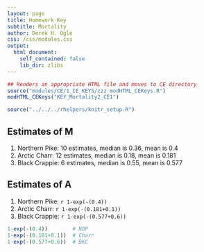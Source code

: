 ```yaml
---
layout: page
title: Homework Key
subtitle: Mortality
author: Derek H. Ogle
css: /css/modules.css
output:
  html_document:
    self_contained: false
    lib_dir: zlibs
---
```


```r
## Renders an appropriate HTML file and moves to CE directory
source("modules/CE/1_CE_KEYS/zzz_modHTML_CEKeys.R")
modHTML_CEKeys("KEY_Mortality2_CE1")
```

```r
source("../../../rhelpers/knitr_setup.R")
```

## Estimates of M
1. Northern Pike: 10 estimates, median is 0.36, mean is 0.4 
1. Arctic Charr: 12 estimates, median is 0.18, mean is 0.181
1. Black Crappie: 6 estimates, median is 0.55, mean is 0.577

## Estimates of A
1. Northern Pike: `r 1-exp(-(0.4))` 
1. Arctic Charr: `r 1-exp(-(0.181+0.1))`
1. Black Crappie: `r 1-exp(-(0.577+0.6))`

```r
1-exp(-(0.4))        # NOP
1-exp(-(0.181+0.1))  # Charr
1-exp(-(0.577+0.6))  # BKC
```


